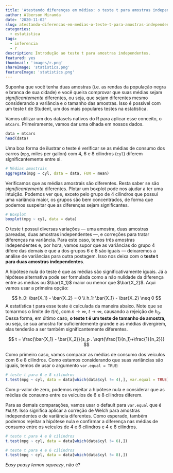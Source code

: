 ```yaml
---
title: 'Atestando diferenças em médias: o teste t para amostras independentes'
author: Alberson Miranda
date: '2020-11-02'
slug: atestando-diferencas-em-medias-o-teste-t-para-amostras-independentes
categories:
  - estatistica
tags:
  - inferencia
  - r
description: Introdução ao teste t para amostras independentes.
featured: yes
thumbnail: 'images/r.png'
shareImage: 'statistics.png'
featureImage: 'statistics.png'
---
```


Suponha que você tenha duas amostras (i.e. as rendas da população negra e branca de sua cidade) e você queira comprovar que suas médias sejam *significantemente* diferentes, ou seja, que sejam diferentes mesmo considerando a variância e o tamanho das amostras. Isso é possível com um teste t de Student, um dos mais populares testes na estatística.

Vamos utilizar um dos datasets nativos do R para aplicar esse conceito, o `mtcars`. Primeiramente, vamos dar uma olhada em nossos dados.

```r

data = mtcars
head(data)

```

Uma boa forma de ilustrar o teste é verificar se as médias de consumo dos carros (`mpg`, miles per gallon) com 4, 6 e 8 cilindros (`cyl`) diferem significantemente entre si.

```r

# Médias amostrais
aggregate(mpg ~ cyl, data = data, FUN = mean)

```

Verificamos que as médias amostrais são diferentes. Resta saber se são *significantemente* diferentes. Plotar um boxplot pode nos ajudar a ter uma intuição. Podemos ver que, exceto pelo grupo de 4 cilindros que possui uma variância maior, os grupos são bem concentrados, de forma que podemos suspeitar que as diferenças sejam significantes.

```r

# Boxplot
boxplot(mpg ~ cyl, data = data)

```

O teste t possui diversas variações — uma amostra, duas amostras pareadas, duas amostras independentes —, e correções para tratar diferenças na variância. Para este caso, temos três amostras independentes e, por hora, vamos supor que as variâncias do grupo 4 difere das demais e que a dos grupos 6 e 8 são iguais — deixaremos a análise de variâncias para outra postagem. Isso nos deixa com o **teste t para duas amostras independentes**.

A hipótese nula do teste é que as médias são significativamente iguais. Já a hipótese alternativa pode ser formulada como a não nulidade da diferença entre as médias ou $\bar{X_1}$ maior ou menor que $\bar{X_2}$. Aqui vamos usar a primeira opção:

$$
h_0: \bar{X_1} - \bar{X_2} = 0 \\
h_1: \bar{X_1} - \bar{X_2} \neq 0
$$
A estatística t para esse teste é calculada da maneira abaixo. Note que se tomarmos o limite de $t(n)$, com $n \rightarrow \infty$, $t\rightarrow \infty$, causando a rejeição de $h_0$. Dessa forma, em último caso, **o teste t é um teste de tamanho de amostra**, ou seja, se sua amostra for suficientemente grande e as médias divergirem, elas tenderão a ser também significantemente diferentes.

$$ t = \frac{\bar{X_1} - \bar{X_2}}{s_p . \sqrt{\frac{1}{n_1}+\frac{1}{n_2}}} $$

Como primeiro caso, vamos comparar as médias de consumo dos veículos com 6 e 8 cilindros. Como estamos considerando que suas variâncias são iguais, temos de usar o argumento `var.equal = TRUE`:

```r

# teste t para 6 e 8 cilindros
t.test(mpg ~ cyl, data = data[which(data$cyl != 4),], var.equal = TRUE)

```

Com p-valor de zero, podemos rejeitar a hipótese nula e considerar que as médias de consumo entre os veículos de 6 e 8 cilindros diferem.

Para as demais comparações, vamos usar o default para `var.equal` que é `FALSE`. Isso significa aplicar a correção de Welch para amostras independentes e de variância diferentes. Como esperado, também podemos rejeitar a hipótese nula e confirmar a diferença nas médias de consumo entre os veículos de 4 e 6 cilindros e 4 e 8 cilindros.

```r

# teste t para 4 e 8 cilindros
t.test(mpg ~ cyl, data = data[which(data$cyl != 6),])

# teste t para 4 e 6 cilindros
t.test(mpg ~ cyl, data = data[which(data$cyl != 8),])

```

*Easy peasy lemon squeezy*, não é? 


